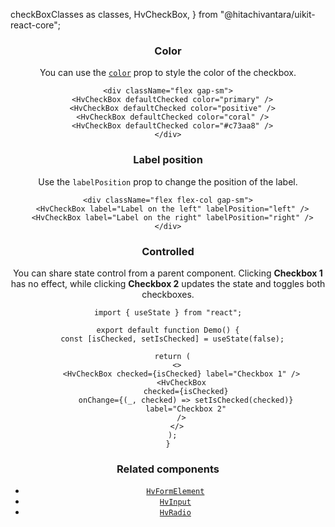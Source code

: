   checkBoxClasses as classes,
  HvCheckBox,
} from "@hitachivantara/uikit-react-core";


<Header
  params={{ name: "CheckBox", classes }}
  Component={HvCheckBox}
  componentName="HvCheckBox"
  controls={{
    checked: { defaultValue: false },
    indeterminate: { defaultValue: false },
    required: { defaultValue: true },
    disabled: { defaultValue: false },
    color: { type: "color" },
  }}
  componentProps={{
    label: "I have read and agree to the terms and conditions",
    statusMessage: "Please accept the terms and conditions",
    checked: false,
    indeterminate: false,
  }}
/>

### Color

You can use the [`color`](/docs/styling#color-prop) prop to style the color of the checkbox.

```tsx live
<div className="flex gap-sm">
  <HvCheckBox defaultChecked color="primary" />
  <HvCheckBox defaultChecked color="positive" />
  <HvCheckBox defaultChecked color="coral" />
  <HvCheckBox defaultChecked color="#c73aa8" />
</div>
```

### Label position

Use the `labelPosition` prop to change the position of the label.

```tsx live
<div className="flex flex-col gap-sm">
  <HvCheckBox label="Label on the left" labelPosition="left" />
  <HvCheckBox label="Label on the right" labelPosition="right" />
</div>
```

### Controlled

You can share state control from a parent component. Clicking **Checkbox 1** has no effect, while clicking **Checkbox 2** updates the state and toggles both checkboxes.

```tsx live
import { useState } from "react";

export default function Demo() {
  const [isChecked, setIsChecked] = useState(false);

  return (
    <>
      <HvCheckBox checked={isChecked} label="Checkbox 1" />
      <HvCheckBox
        checked={isChecked}
        onChange={(_, checked) => setIsChecked(checked)}
        label="Checkbox 2"
      />
    </>
  );
}
```

### Related components

- [`HvFormElement`](/components/form-element)
- [`HvInput`](/components/input)
- [`HvRadio`](/components/radio)
